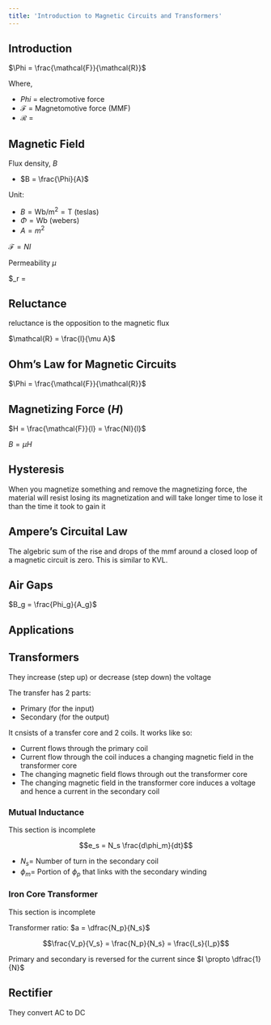 ```yaml
---
title: 'Introduction to Magnetic Circuits and Transformers'
---
```


## Introduction

$\Phi = \frac{\mathcal{F}}{\mathcal{R}}$

Where,

- $Phi$ = electromotive force
- $\mathcal{F}$ = Magnetomotive force (MMF)
- $\mathcal{R}$ = 

## Magnetic Field

Flux density, $B$

- $B = \frac{\Phi}{A}$

Unit:

- $B=\mathrm{Wb/m^2 = T}$ (teslas)
- $\Phi = \text{Wb}$ (webers)
- $A = m^2$

$\mathcal{F} = NI$

Permeability $\mu$

$\mu_r = \frac{\mu_r}

## Reluctance

reluctance is the opposition to the magnetic flux

$\mathcal{R} = \frac{l}{\mu A}$

## Ohm's Law for Magnetic Circuits

$\Phi = \frac{\mathcal{F}}{\mathcal{R}}$

## Magnetizing Force $(H)$

$H = \frac{\mathcal{F}}{l} = \frac{NI}{l}$

$B = \mu H$

## Hysteresis

When you magnetize something and remove the magnetizing force, the material will resist losing its magnetization and will take longer time to lose it than the time it took to gain it

## Ampere's Circuital Law

The algebric sum of the rise and drops of the mmf around a closed loop of a magnetic circuit is zero. This is similar to KVL.

## Air Gaps

$B_g = \frac{Phi_g}{A_g}$

## Applications

##  Transformers

They increase (step up) or decrease (step down) the voltage

The transfer has 2 parts:

- Primary (for the input)
- Secondary (for the output)

It cnsists of a transfer core and 2 coils. It works like so:

- Current flows through the primary coil
- Current flow through the coil induces a changing magnetic field in the transformer core
- The changing magnetic field flows through out the transformer core
- The changing magnetic field in the transformer core induces a voltage and hence a current in the secondary coil

### Mutual Inductance

:::{.callout-warning}
This section is incomplete
:::

$$e_s = N_s \frac{d\phi_m}{dt}$$

- $N_s =$ Number of turn in the secondary coil
- $\phi_m =$ Portion of $\phi_p$ that links with the secondary winding

### Iron Core Transformer

:::{.callout-warning}
This section is incomplete
:::

Transformer ratio: $a = \dfrac{N_p}{N_s}$

$$\frac{V_p}{V_s} = \frac{N_p}{N_s} = \frac{I_s}{I_p}$$

Primary and secondary is reversed for the current since $I \propto \dfrac{1}{N}$

## Rectifier

They convert AC to DC
